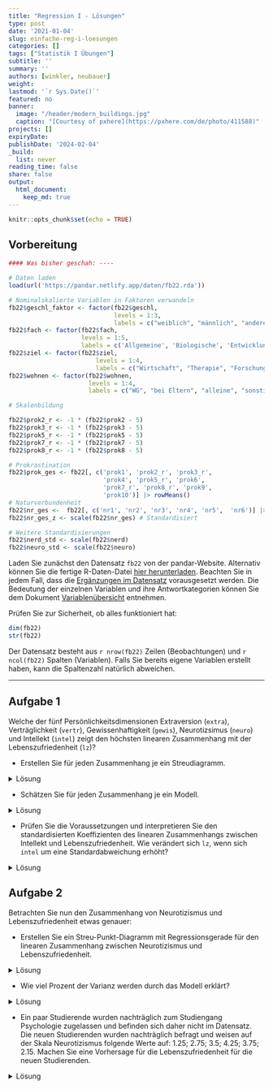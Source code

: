 ```yaml
---
title: "Regression I - Lösungen" 
type: post
date: '2021-01-04' 
slug: einfache-reg-i-loesungen 
categories: [] 
tags: ["Statistik I Übungen"] 
subtitle: ''
summary: '' 
authors: [winkler, neubauer] 
weight: 
lastmod: '`r Sys.Date()`'
featured: no
banner:
  image: "/header/modern_buildings.jpg"
  caption: "[Courtesy of pxhere](https://pxhere.com/de/photo/411588)"
projects: []
expiryDate: 
publishDate: '2024-02-04'
_build:
  list: never
reading_time: false
share: false
output:
  html_document:
    keep_md: true
---
```



```r
knitr::opts_chunk$set(echo = TRUE)
```

## Vorbereitung

```r
#### Was bisher geschah: ----

# Daten laden
load(url('https://pandar.netlify.app/daten/fb22.rda'))  

# Nominalskalierte Variablen in Faktoren verwandeln
fb22$geschl_faktor <- factor(fb22$geschl,
                             levels = 1:3,
                             labels = c("weiblich", "männlich", "anderes"))
fb22$fach <- factor(fb22$fach,
                    levels = 1:5,
                    labels = c('Allgemeine', 'Biologische', 'Entwicklung', 'Klinische', 'Diag./Meth.'))
fb22$ziel <- factor(fb22$ziel,
                        levels = 1:4,
                        labels = c("Wirtschaft", "Therapie", "Forschung", "Andere"))
fb22$wohnen <- factor(fb22$wohnen, 
                      levels = 1:4, 
                      labels = c("WG", "bei Eltern", "alleine", "sonstiges"))

# Skalenbildung

fb22$prok2_r <- -1 * (fb22$prok2 - 5)
fb22$prok3_r <- -1 * (fb22$prok3 - 5)
fb22$prok5_r <- -1 * (fb22$prok5 - 5)
fb22$prok7_r <- -1 * (fb22$prok7 - 5)
fb22$prok8_r <- -1 * (fb22$prok8 - 5)

# Prokrastination
fb22$prok_ges <- fb22[, c('prok1', 'prok2_r', 'prok3_r',
                          'prok4', 'prok5_r', 'prok6',
                          'prok7_r', 'prok8_r', 'prok9', 
                          'prok10')] |> rowMeans()
# Naturverbundenheit
fb22$nr_ges <-  fb22[, c('nr1', 'nr2', 'nr3', 'nr4', 'nr5',  'nr6')] |> rowMeans()
fb22$nr_ges_z <- scale(fb22$nr_ges) # Standardisiert

# Weitere Standardisierungen
fb22$nerd_std <- scale(fb22$nerd)
fb22$neuro_std <- scale(fb22$neuro)

```

Laden Sie zunächst den Datensatz `fb22` von der pandar-Website. Alternativ können Sie die fertige R-Daten-Datei [<i class="fas fa-download"></i> hier herunterladen](/daten/fb22.rda). Beachten Sie in jedem Fall, dass die [Ergänzungen im Datensatz](/lehre/statistik-i/regression/#prep) vorausgesetzt werden. Die Bedeutung der einzelnen Variablen und ihre Antwortkategorien können Sie dem Dokument [Variablenübersicht](/lehre/statistik-i/variablen.pdf) entnehmen.

Prüfen Sie zur Sicherheit, ob alles funktioniert hat: 

```r
dim(fb22)
str(fb22)
```

Der Datensatz besteht aus `r nrow(fb22)` Zeilen (Beobachtungen) und `r ncol(fb22)` Spalten (Variablen). Falls Sie bereits eigene Variablen erstellt haben, kann die Spaltenzahl natürlich abweichen.

***
    
   
## Aufgabe 1
Welche der fünf Persönlichkeitsdimensionen Extraversion (`extra`), Verträglichkeit (`vertr`), Gewissenhaftigkeit (`gewis`), Neurotizsimus (`neuro`) und Intellekt (`intel`) zeigt den höchsten linearen Zusammenhang mit der Lebenszufriedenheit (`lz`)?

  * Erstellen Sie für jeden Zusammenhang je ein Streudiagramm.

<details><summary>Lösung</summary>
**`extra`:**
```r
plot(fb22$extra, fb22$lz, xlim = c(0, 6), ylim = c(0, 7), pch = 19)
```

**`vertr`:**
```r
plot(fb22$vertr, fb22$lz, xlim = c(0, 6), ylim = c(0, 7), pch = 19)
```

**`gewis`:**
```r
plot(fb22$gewis, fb22$lz, xlim = c(0, 6), ylim = c(0, 7), pch = 19)
```

**`neuro`:**
```r
plot(fb22$neuro, fb22$lz, xlim = c(0, 6), ylim = c(0, 7), pch = 19)
```

**`intel`:**
```r
plot(fb22$intel, fb22$lz, xlim = c(0, 6), ylim = c(0, 7), pch = 19)
```
</details>

<p>
  * Schätzen Sie für jeden Zusammenhang je ein Modell.

<details><summary>Lösung</summary>
**`extra`:**
```r
fme <- lm(lz ~ extra, fb22)
summary(fme)
```

**`vertr`:**
```r
fmv <- lm(lz ~ vertr, fb22)
summary(fmv)
```

**`gewis`:**
```r
fmg <- lm(lz ~ gewis, fb22)
summary(fmg)
```

**`neuro`:**
```r
fmn <- lm(lz ~ neuro, fb22)
summary(fmn)
```

**`intel`:**
```r
fmi <- lm(lz ~ intel, fb22)
summary(fmi)
```
Wenn wir die Koeffizienten der Modelle vergleichen, sehen wir, dass `intel` den stärksten linearen Zusammenhang mit `lz` aufweist (Hinweis: für den Vergleich der Modelle vergleichen wir den Determinationskoeffizienten der fünf Modelle! Dieser ist für das Modell mit dem Prädiktor Intellekt am höchsten)
</details>

<p>
  * Prüfen Sie die Voraussetzungen und interpretieren Sie den standardisierten Koeffizienten des linearen Zusammenhangs zwischen Intellekt und Lebenszufriedenheit. Wie verändert sich `lz`, wenn sich `intel` um eine Standardabweichung erhöht?
 
<details><summary>Lösung</summary>
### Voraussetzungen:

1. Linearität: Zusammenhang muss linear sein $\rightarrow$ Grafische Überprüfung (Scatterplot)  
2. Varianzhomogenität (Homoskedastizität) der Fehler: der Fehler jedes Wertes der UV hat annähernd die gleiche Varianz  
3. Normalverteilung der Fehlervariablen  
4. Unabhängigkeit der Fehler  

Die Voraussetzungen 2-4 können erst geprüft werden, nachdem das Modell schon gerechnet wurde, weil sie sich auf die Fehler (Residuen: Differenz aus beobachtetem und vorhergesagtem Wert für y) beziehen!

**zu 1. Linearität: Zusammenhang muss linear sein $\rightarrow$ Grafische Überprüfung (Scatterplot)**

```r
plot(fb22$intel, fb22$lz, xlab = "Intellekt", ylab = "Lebenszufriedenheit", 
     main = "Zusammenhang zwischen Intellekt und Lebenszufriedenheit", xlim = c(0, 6), ylim = c(0, 7), pch = 19)
lines(loess.smooth(fb22$intel, fb22$lz), col = 'blue')    #beobachteter, lokaler Zusammenhang
fmi <- lm(lz ~ intel, fb22)                              #Modell erstellen und ablegen
abline(fmi, col = "red")                                  #Modellierter linearer Zusammenhang in zuvor erstellten Plot einzeichnen
```

**zu Voraussetzungen 2-4:**

```r
par(mfrow = c(2, 2)) #Vier Abbildungen gleichzeitig
plot(fmi)
par(mfrow = c(1, 1)) #wieder auf eine Abbildung zurücksetzen
```


In diesem Fall ist alles weitestgehend erfüllt.

```r
sfmi <- lm(scale(lz) ~ scale(intel), fb22)
sfmi

```

Wenn sich die Variable `intel` um eine Standardabweichung verändert, verändert sich das Kriterium `lz` um `r round(sfmi$coefficients[2], 2)` Standardabweichungen.
</details>

## Aufgabe 2

Betrachten Sie nun den Zusammenhang von Neurotizismus und Lebenszufriedenheit etwas genauer:

  * Erstellen Sie ein Streu-Punkt-Diagramm  mit Regressionsgerade für den linearen Zusammenhang zwischen Neurotizismus und Lebenszufriedenheit.

<details><summary>Lösung</summary>
```r
plot(fb22$neuro, fb22$lz, xlim = c(0, 6), ylim = c(0, 7), pch = 19)
abline(fmn, col = "red")
```
</details>

<p>
  * Wie viel Prozent der Varianz werden durch das Modell erklärt?

<details><summary>Lösung</summary>
```r
summary(fmn)
```
```r
sum_fmn <- summary(fmn)
```
  * Das Modell erklärt `r round(sum_fmn$r.squared*100, 2)`% der Varianz in Lebenszufriedenheit durch Neurotizismus.
</details>

<p>
  * Ein paar Studierende wurden nachträglich zum Studiengang Psychologie zugelassen und befinden sich daher nicht im Datensatz. Die neuen Studierenden wurden nachträglich befragt und weisen auf der Skala Neurotizismus folgende Werte auf: 1.25; 2.75; 3.5; 4.25; 3.75; 2.15. Machen Sie eine Vorhersage für die Lebenszufriedenheit für die neuen Studierenden.

<details><summary>Lösung</summary>
```r
new <- data.frame(neuro = c(1.25, 2.75, 3.5, 4.25, 3.75, 2.15))
predict(fmn, newdata = new)
```
</details> 
